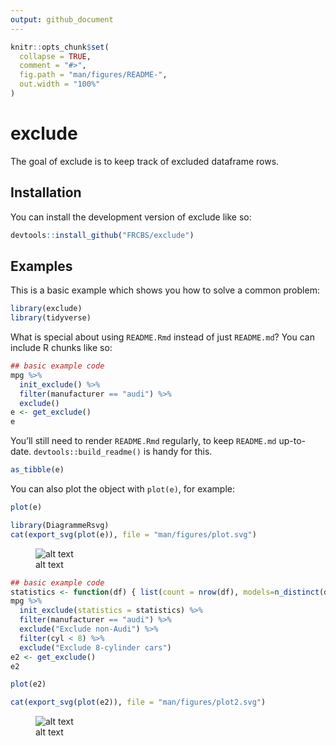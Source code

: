 ```yaml
---
output: github_document
---
```


<!-- README.md is generated from README.Rmd. Please edit that file -->

```r
knitr::opts_chunk$set(
  collapse = TRUE,
  comment = "#>",
  fig.path = "man/figures/README-",
  out.width = "100%"
)
```

# exclude

<!-- badges: start -->
<!-- badges: end -->

The goal of exclude is to keep track of excluded dataframe rows.

## Installation

You can install the development version of exclude like so:

``` r
devtools::install_github("FRCBS/exclude")
```

## Examples

This is a basic example which shows you how to solve a common problem:

```r
library(exclude)
library(tidyverse)
```

What is special about using `README.Rmd` instead of just `README.md`? You can include R chunks like so:

```r
## basic example code
mpg %>% 
  init_exclude() %>%
  filter(manufacturer == "audi") %>%
  exclude()
e <- get_exclude()
e
```

You'll still need to render `README.Rmd` regularly, to keep `README.md` up-to-date. `devtools::build_readme()` is handy for this.

```r
as_tibble(e)
```

You can also plot the object with `plot(e)`, for example:

```r
plot(e)
```

<!--
Since plot calls DiagrammeR::grViz(), which returns htmlwidget, it cannot be included in an
md file directly. Below I use DiagrammeRsvg::export_svg() to convert htmlwidget to svg,
and then refer to the svg file from the md file. Other solution is to use the webshot2 package:
htmlwidgets::saveWidget(plot(e), "/tmp/x.html")
webshot2::webshot("/tmp/x.html", "/tmp/x.png")
And the refer to the png file from the md file.
-->

```r
library(DiagrammeRsvg)
cat(export_svg(plot(e)), file = "man/figures/plot.svg")
```

![alt text](man/figures/plot.svg)

```r
## basic example code
statistics <- function(df) { list(count = nrow(df), models=n_distinct(df$model)) }
mpg %>% 
  init_exclude(statistics = statistics) %>%
  filter(manufacturer == "audi") %>%
  exclude("Exclude non-Audi") %>%
  filter(cyl < 8) %>%
  exclude("Exclude 8-cylinder cars")
e2 <- get_exclude()
e2
```

```r
plot(e2)
```

```r
cat(export_svg(plot(e2)), file = "man/figures/plot2.svg")
```

![alt text](man/figures/plot2.svg)


